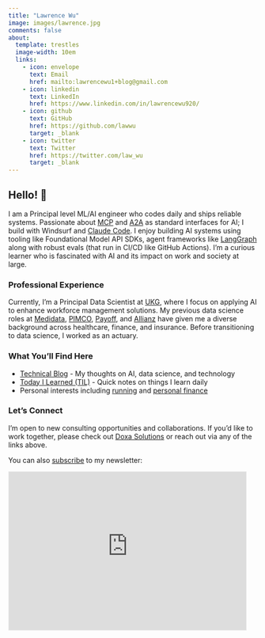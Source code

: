 ```yaml
---
title: "Lawrence Wu"
image: images/lawrence.jpg
comments: false
about:
  template: trestles
  image-width: 10em
  links:
    - icon: envelope
      text: Email
      href: mailto:lawrencewu1+blog@gmail.com
    - icon: linkedin
      text: LinkedIn
      href: https://www.linkedin.com/in/lawrencewu920/
    - icon: github
      text: GitHub
      href: https://github.com/lawwu
      target: _blank
    - icon: twitter
      text: Twitter
      href: https://twitter.com/law_wu
      target: _blank
---
```


::: {#hero-heading}
<!-- ::: {.headshot}
![](images/lawrence.jpg){width=200px style="border-radius: 50%; margin-bottom: 20px;"}
::: -->

## Hello! 👋

I am a Principal level ML/AI engineer who codes daily and ships reliable systems. Passionate about [MCP](https://github.com/jlowin/fastmcp) and [A2A](https://github.com/a2aproject/A2A) as standard interfaces for AI; I build with Windsurf and [Claude Code](https://lawwu.github.io/posts/2025-07-18-starting-to-use-claude-code/). I enjoy building AI systems using tooling like Foundational Model API SDKs, agent frameworks like [LangGraph](https://github.com/langchain-ai/langgraph) along with robust evals (that run in CI/CD like GitHub Actions). I’m a curious learner who is fascinated with AI and its impact on work and society at large.

### Professional Experience
Currently, I'm a Principal Data Scientist at [UKG](https://www.ukg.com/){target="_blank"}, where I focus on applying AI to enhance workforce management solutions. My previous data science roles at [Medidata](https://www.medidata.com/){target="_blank"}, [PIMCO](https://www.pimco.com/){target="_blank"}, [Payoff](https://happymoney.com/){target="_blank"}, and [Allianz](https://allianz.com/){target="_blank"} have given me a diverse background across healthcare, finance, and insurance. Before transitioning to data science, I worked as an actuary.

### What You'll Find Here
- [Technical Blog](https://lawwu.github.io/blog.html) - My thoughts on AI, data science, and technology
- [Today I Learned (TIL)](https://lawwu.github.io/til/) - Quick notes on things I learn daily
- Personal interests including [running](https://lawwu.github.io/posts/2024-10-13-running-6-months/){target="_blank"} and [personal finance](https://lawwu.github.io/modest-money-guide/){target="_blank"}

### Let's Connect
I'm open to new consulting opportunities and collaborations. If you'd like to work together, please check out [Doxa Solutions](https://doxasolutions.ai){target="_blank"} or reach out via any of the links above.

You can also [subscribe](https://lawrencewu.substack.com/subscribe) to my newsletter:

<iframe src="https://lawrencewu.substack.com/embed" width="480" height="320" style="border:1px solid #EEE; background:white;" frameborder="0" scrolling="no"></iframe>

:::